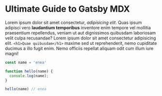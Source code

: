 
# Ultimate Guide to Gatsby MDX

Lorem ipsum dolor sit amet consectetur, _adipisicing elit_. Quas ipsum adipisci vero **laudantium temporibus** inventore enim tempore vel mollitia praesentium repellendus, veniam ut aut dignissimos quibusdam laboriosam velit culpa recusandae?
Lorem ipsum dolor sit amet consectetur adipisicing elit. `<h1>Quae quibusdam</h1>` maxime sed ut reprehenderit, nemo cupiditate ducimus a illo fugit enim. Nemo officiis repellat aliquam odit cum illum iure magni!

<Counter />

<div className='code'>

  ```js
  const name = 'enea'

  function hello(name) {
    console.log(name);
  }

  hello(name) // enea
  ```

</div>

